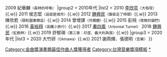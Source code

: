 {{Navbox
|name  = 金曲獎演奏類最佳作曲人獎
|title = [[金曲獎]]：[[演奏類最佳作曲人獎 (金曲獎)|演奏類最佳作曲人獎]]
|titlestyle = background: #FFD700
|groupstyle = background: #FFE34D
|group1 = 2000年代
|list1 = {{nowrap begin}}
2008 [[周杰倫]]、Terdsak Janpan<small>〈琴房〉</small>{{.w}}
2009 紀華麟<small>〈森林的呼喚〉</small>
{{nowrap end}}
|group2 = 2010年代
|list2 = {{nowrap begin}}
2010 [[李欣芸]]<small>〈大稻埕〉</small>{{.w}}
2011 侯志堅<small>〈這就是城市〉</small>{{.w}}
2012 [[鍾興民]]<small>〈誰偷走了時間〉</small>{{.w}}
2013 陳欣若<small>〈頤和園華爾茲〉</small>{{.w}}
2014 曾增譯<small>〈共聲體〉</small>{{.w}}
2015 彭飛<small>〈夜晚的貓們〉</small>{{.w}}
2016 [[黃裕翔]]<small>〈高鐵小旅行〉</small>{{.w}}
2017 [[秦四風]]<small>〈Arboreal Tunnel〉</small>
2018 [[鍾興民]]<small>〈紅樹林〉</small>{{.w}}
2019 許郁瑛<small>〈第三章：印度、義大利與我〉</small>{{.w}}
{{nowrap end}}
|group3 = 2020年代
|list3 = {{nowrap begin}}
2020 大竹研<small>〈Okinawa〉</small>{{.w}}
2021 謝燕輝、張德明<small>〈苦樂〉</small>
{{nowrap end}}
}}<includeonly>
[[Category:金曲獎演奏類最佳作曲人獎獲得者]]
</includeonly><noinclude>
[[Category:台灣音樂獎項模板]]
[[Category:金曲獎流行音樂類|*]]
</noinclude>
